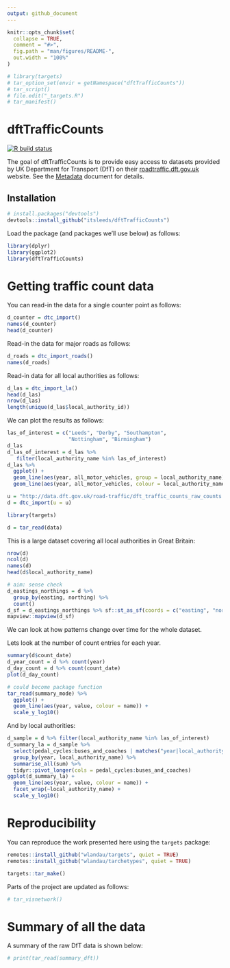 ```yaml
---
output: github_document
---
```


<!-- README.md is generated from README.Rmd. Please edit that file -->

```r
knitr::opts_chunk$set(
  collapse = TRUE,
  comment = "#>",
  fig.path = "man/figures/README-",
  out.width = "100%"
)
```

```r
# library(targets)
# tar_option_set(envir = getNamespace("dftTrafficCounts"))
# tar_script()
# file.edit("_targets.R")
# tar_manifest()
```


# dftTrafficCounts

<!-- badges: start -->
[![R build status](https://github.com/itsleeds/dftTrafficCounts/workflows/R-CMD-check/badge.svg)](https://github.com/itsleeds/dftTrafficCounts/actions)
<!-- badges: end -->

The goal of dftTrafficCounts is to provide easy access to datasets provided by UK Department for Transport (DfT) on their [roadtraffic.dft.gov.uk](https://roadtraffic.dft.gov.uk) website.
See the [Metadata](http://data.dft.gov.uk.s3.amazonaws.com/road-traffic/all-traffic-data-metadata.pdf) document for details.

## Installation

<!-- You can install the released version of dftTrafficCounts from [CRAN](https://CRAN.R-project.org) with: -->

<!-- ``` r -->
<!-- install.packages("dftTrafficCounts") -->
<!-- ``` -->

<!-- And the development version from [GitHub](https://github.com/) with: -->

```r
# install.packages("devtools")
devtools::install_github("itsleeds/dftTrafficCounts")
```

<!-- From previous readme... -->
<!-- If you have traffic count data you would like to contribute to the Bristol City Council open data platform please contact city.transport@bristol.gov.uk -->

<!-- The entire dataset and a shapefile of the count locations can be downloaded here: http://1drv.ms/1LaIsZ4 -->

<!-- This data has not been quality checked and we strongly advise users conduct their own assessment of the quality of the data before using it. -->

Load the package (and packages we'll use below) as follows:

```r
library(dplyr)
library(ggplot2)
library(dftTrafficCounts)
```


# Getting traffic count data

You can read-in the data for a single counter point as follows:

```r
d_counter = dtc_import()
names(d_counter)
head(d_counter)
```

Read-in the data for major roads as follows:

```r
d_roads = dtc_import_roads()
names(d_roads)
```

Read-in data for all local authorities as follows:

```r
d_las = dtc_import_la()
head(d_las)
nrow(d_las)
length(unique(d_las$local_authority_id))
```

We can plot the results as follows:

```r
las_of_interest = c("Leeds", "Derby", "Southampton",
                    "Nottingham", "Birmingham")
d_las
d_las_of_interest = d_las %>%
   filter(local_authority_name %in% las_of_interest)
d_las %>% 
  ggplot() +
  geom_line(aes(year, all_motor_vehicles, group = local_authority_name), colour = "grey") +
  geom_line(aes(year, all_motor_vehicles, colour = local_authority_name), data = d_las_of_interest, size = 1.2)
```

```r
u = "http://data.dft.gov.uk/road-traffic/dft_traffic_counts_raw_counts.zip"
d = dtc_import(u = u)
```

```r
library(targets)
```


```r
d = tar_read(data)
```

This is a large dataset covering all local authorities in Great Britain:

```r
nrow(d)
ncol(d)
names(d)
head(d$local_authority_name)
```

```r
# aim: sense check
d_eastings_northings = d %>% 
  group_by(easting, northing) %>% 
  count()
d_sf = d_eastings_northings %>% sf::st_as_sf(coords = c("easting", "northing"), crs = 27700)
mapview::mapview(d_sf)
```


We can look at how patterns change over time for the whole dataset.

Lets look at the number of count entries for each year.

```r
summary(d$count_date)
d_year_count = d %>% count(year)
d_day_count = d %>% count(count_date)
plot(d_day_count)
```


```r
# could become package function
tar_read(summary_mode) %>% 
  ggplot() +
  geom_line(aes(year, value, colour = name)) +
  scale_y_log10()
```

And by local authorities:

```r
d_sample = d %>% filter(local_authority_name %in% las_of_interest)
d_summary_la = d_sample %>%
  select(pedal_cycles:buses_and_coaches | matches("year|local_authority_name")) %>% 
  group_by(year, local_authority_name) %>%
  summarise_all(sum) %>%
  tidyr::pivot_longer(cols = pedal_cycles:buses_and_coaches)
ggplot(d_summary_la) +
  geom_line(aes(year, value, colour = name)) +
  facet_wrap(~local_authority_name) +
  scale_y_log10()
```



# Reproducibility

You can reproduce the work presented here using the `targets` package:

```r
remotes::install_github("wlandau/targets", quiet = TRUE)
remotes::install_github("wlandau/tarchetypes", quiet = TRUE)
```

```r
targets::tar_make()
```

Parts of the project are updated as follows:

```r
# tar_visnetwork()
```


# Summary of all the data

A summary of the raw DfT data is shown below:

```r
# print(tar_read(summary_dft))
```

